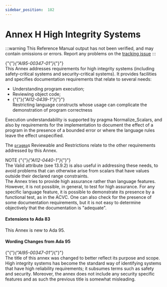 ---
sidebar_position:  182
---

# Annex H High Integrity Systems

:::warning
This Reference Manual output has not been verified,
and may contain omissions or errors.
Report any problems on the [tracking issue](https://github.com/ada-lang-io/ada-lang-io/issues/20)
:::


<p>{"{"}<em>{"AI95-00347-01"}</em>{"}"} <br />This Annex addresses requirements for high integrity systems (including safety-critical systems and security-critical systems). It provides facilities and specifies documentation requirements that relate to several needs: <br /></p>

<ul>
<li>Understanding program execution;<br /></li>
<li>Reviewing object code;<br /></li>
<li>{"{"}<em>{"AI12-0439-1"}</em>{"}"} <br />Restricting language constructs whose usage can complicate the demonstration of program correctness <br /></li>
</ul>
<p>Execution understandability is supported by pragma Normalize_Scalars, and also by requirements for the implementation to document the effect of a program in the presence of a bounded error or where the language rules leave the effect unspecified. <br /></p>

<p>The <code><a href="../AA-2/AA-2.8#S0019">pragma</a></code>s Reviewable and Restrictions relate to the other requirements addressed by this Annex. <br /></p>

<Admonition type="aarm" aarm="note" title="Note: ">
NOTE   {"{"}<em>{"AI12-0440-1"}</em>{"}"} <br />The Valid attribute (see 13.9.2) is also useful in addressing these needs, to avoid problems that can otherwise arise from scalars that have values outside their declared range constraints.<br /></Admonition>

<Admonition type="aarm" aarm="discussion" title="Discussion: ">
<strong></strong>The Annex tries to provide high assurance rather than language features. However, it is not possible, in general, to test for high assurance. For any specific language feature, it is possible to demonstrate its presence by a functional test, as in the ACVC. One can also check for the presence of some documentation requirements, but it is not easy to determine objectively that the documentation is "adequate". <br /></Admonition>


#### Extensions to Ada 83

<Admonition type="aarm" aarm="note" title="Note: ">
This Annex is new to Ada 95. <br /></Admonition>


#### Wording Changes from Ada 95

<Admonition type="aarm" aarm="note" title="Note: ">
{"{"}<em>{"AI95-00347-01"}</em>{"}"} <br />The title of this annex was changed to better reflect its purpose and scope. High integrity systems has become the standard way of identifying systems that have high reliability requirements; it subsumes terms such as safety and security. Moreover, the annex does not include any security specific features and as such the previous title is somewhat misleading. <br /></Admonition>

